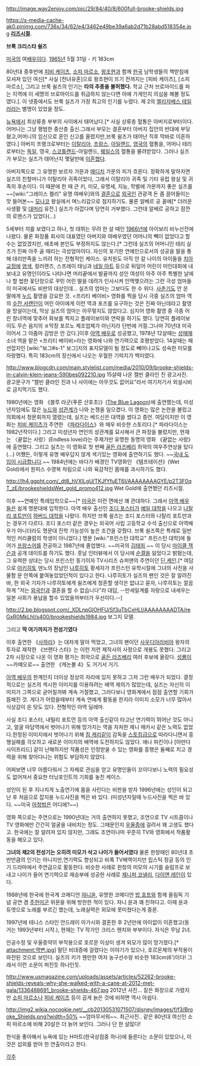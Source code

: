 http://image.way2enjoy.com/pic/29/84/40/8/600full-brooke-shields.jpg

https://s-media-cache-ak0.pinimg.com/736x/34/62/e4/3462e49be39a6ab2d71b28abd518354e.jpg
'''[[리즈시절]]'''.

'''{{{+1 Brooke Christa Shields}}}'''
'''브룩 크리스타 쉴즈'''

[[미국]]의 여[[배우]]이다. 
[[1965년]] 5월 31일 - 
키 183cm

80년대 중후반에 [[피비 케이츠]], [[소피 마르소]], [[왕조현]]과 함께 [[한국]] 남학생들의 책받침에 모셔져 있던 여신[* 사실 [천녀유혼]으로 왕조현이 뜨기 전까지는 [피비 케이츠], [소피 마르소], 그리고 브룩 쉴즈의 인기는 '''타의 추종을 불허했다.''' 학교 근처 브로마이드를 파는 지역에 이 세명의 브로마이드를 취급하지 않는다면 아예 가게인지 의심을 해볼 정도였다.]. 이 넷중에서도 브룩 실즈가 가장 최고의 인기를 누렸다. 제 2의 [[엘리자베스 테일러]]라는 별명이 있었을 정도.

[[뉴욕]]에서 최상류층 부부의 사이에서 태어났다.[* 사실 상류층 혈통은 아버지로부터이다.어머니는 그냥 평범한 중산층 출신.그래서 부모는 결혼부터 아버지 집안의 반대에 부딪혔고,어머니의 임신으로 혼인 신고를 올렸지만,브룩 쉴즈가 태어난 직후 막바로 이혼하였다.] 아버지 프랭크로부터는 [[이탈리아]], [[프랑스]], [[아일랜드]], [[영국]]의 혈통을, 어머니 테리로부터는 [[독일]], 영국, [[스코틀랜드]]-아일랜드, [[웨일스]]의 혈통을 물려받았다. 그러나 실즈가 부모는 실즈가 태어난지 몇달만에 [[이혼]]했다.

아버지쪽으로 그 유명한 보르자 가문과 [[메디치]] 가문의 피가 흐른다. 정확하게 말하자면 실즈의 친할머니가 이탈리아 귀족이었다, 그래서 이탈리아 귀족 및 기타 유럽 왕실 및 귀족의 후손이다. 이 때문에 한 때 큰 키, 미모, 유명세, 지능, 학벌에 가문까지 좋은 실즈를 ~~[wiki:"그레이스 켈리" 유명 여배우]와의 [[결혼]]으로 [[외국인]] 관광객 돈 좀 끌어들이는 맛 들어본~~ [[모나코]] 왕실에서 며느리감으로 점지하기도. 물론 알베르 공 꼴에[* 더러운 사생활 및 [[대머리]] 유전.] 실즈가 아깝다며 당연히 거부했다. 그런데 알베르 공하고 잠깐의 로맨스가 있었다(…)

5세부터 끼를 보였다고 하나, 첫 데뷔는 무려 한 살 때인 [[1966년]]에 아이보리 비누선전에 나왔다. 물론 화장품 회사의 대표였던 아버지와 여배우였던 어머니의 빽이 없었다고 할 수는 없었겠지만, 애초에 본인도 부정하지도 않는다.[* 그런데 실즈의 어머니인 테리 실즈가 진짜 아주 골 때리는 극성엄마이다. 자신의 포기한 연예인으로서의 성공을 딸을 통해 대리만족을 느끼려 하는 전형적인 케이스. 유치원도 아직 안 갈 나이의 아이들을 [[치아교정]]에 [[염색]], 컬러렌즈, 스프레이 태닝과 [[네일 아트]] 등으로 뒤덮어 어린이 미인대회에 내보내고 유명인이라도 나타나면 머리끝에서 발끝까지 성인 여성이 아주 아주 특별한 날에나 할 법한 꽃단장으로 꾸민 어린 딸을 데려가 인사시켜 인맥맺으려는 그런 극성 엄마들이 미국에서도 비판의 대상인데... 실즈의 엄마는 그보다도 한 수 위다. [[사춘기]]도 안 온 딸에게 [[누드]] 촬영을 강요한 것. <프리티 베이비> 영화를 찍을 당시 극중 실즈의 엄마 역의 [[수전 서랜던]]이 어린 아이에게 이런 역과 포즈를 요구하는 것은 진짜 아닌데라고 촬영을 망설이는데, 막상 실즈의 엄마는 아무렇지도 않았다고. 심지어 영화 촬영 중 극중 어린 창녀역에 맞추어 화보를 찍자고 플레이보이와 연락을 하기도 했다. 당연히 플레이보이도 무슨 음지의 ㅍ막장 포르노 제조업체가 아닌지라 단번에 거절.그나마 70년대 미국이어서 그 아줌마 감방은 안 갔다.]이후 [[아역 배우]]로 성공했고, 1978년 12살때는 [[성매매]] 소녀 역을 맡은 <프리티 베이비>라는 영화에 나와 연기력으로 호평받았다. 14살때는 패션잡지인 [wiki:"보그#s-1" 보그]지의 표지모델이 될 정도로 빼어나고도 성숙한 미모를 자랑했다. 특히 183cm의 장신에서 나오는 우월한 기럭지가 백미였다.

http://www.blogcdn.com/main.stylelist.com/media/2010/09/brooke-shields-in-calvin-klein-jeans-590bes092210.jpg
15살때 나온 캘빈 클라인 진 광고사진. 광고문구가 "캘빈 클라인 진과 나 사이에는 아무것도 없어요"라서 여기저기서 외설시비로 금지먹기도 했다.

1980년에는 영화 《블루 라군(푸른 산호초)》([[블루 라군|The Blue Lagoon]])에 출연했는데, 미성년자임에도 많은 [[누드]]와 [[성관계]]가 나와 논쟁을 일으켰다. 이 영화는 많은 논란을 불렀고 의회에서 청문회까지 열렸는데, 실즈는 베드신은 대역을 썼다고 증언. 여담이지만 이 영화는 [[피비 케이츠]]가 주연한 《[[파라다이스]]》와 매우 비슷한 스토리다.[* 파라다이스는 1982년작이다.] 그리고 미성년자 연인의 성관계를 묘사해서 큰 파장을 불렀지만, 현재는 〈끝없는 사랑〉(Endless love)라는 주제가만 유명한 동명의 영화 《끝없는 사랑》에 출연했다.  그리고 실즈는 이 영화로 첫 번째 [[골든 라즈베리]] 최악의 여우주연상을 탔다(…) 어쨌든, 이렇게 유명 배우답지 않게 색기있는 영화에 출연하기도 했다. ~~[[국내 도입이 시급합니다]].~~ 1984년에는 바다가 배경인 TV영화인 《템프테이션》(Wet Gold)에서 원피스 수영복 차림으로 나와 육감적인 몸매를 과시하기도 했다. 

http://lh4.ggpht.com/_dt8_hVXlLgU/TKJfYfuET6I/AAAAAAAAGYE/p2T3F0qT_zE/brookeshieldsWet_gold_promo412.jpg
Wet Gold에 출연했던 리즈시절.

이후 ~~연예인 특례입학으로~~[* [[미국]]은 이런 면에선 꽤 관대하다. 그래서 [[아역 배우]]들은 쉽게 명문대에 입학한다. 아역 배우 출신인 [[조디 포스터]]가 [[예일 대학]]을 나오고 [[나탈리 포트만]]이 [[하버드 대학]]을 나왔다. 하지만 브룩 쉴즈는 조디 포스터와 나탈리 포트만과는 경우가 다르다. 조디 포스터 같은 경우는 외국어 사립 고등학교 수석 출신으로 아역배우가 아니더라도 명문대 진학 가능성이 높은 조건을 갖췄다. 브룩 쉴즈쪽은 특례로 일반적인 커리큘럼의 학생이 아니었다.] 명문 [wiki:"프린스턴 대학교" 프린스턴 대학]에 들어가 [[프랑스어]]를 전공하고 1987년에 졸업했다. ~~미국의 [[김태희]].~~ 이 당시 [[마이클 잭슨]]과 공개 데이트를 하기도 했다. 훗날 인터뷰에서 이 당시에 [[순결]]을 잃었다고 밝혔는데, 그 유력한 상대는 당시 프린스턴 동기이자 TV시리즈 슈퍼맨의 주연이던 [[딘 케인]].[* 여담으로 [[아키히토]] 덴노의 장남인 [[나루히토]] 황세자가 프린스턴 유학시절에 그녀의 사진을 사물함 문 안쪽에 붙여놓았었던적이 있다고 한다. 나루히토가 실즈의 팬인 것은 잘 알려진 바, 한 외국 기자가 나루히토에게 쉴즈에게 청혼할 생각은 없냐고 묻자, 나루히토는 깔끔하게 "저는 [[외국인]]과 결혼을 할 수 없습니다"라 대답, --만세일계를 자랑으로 내세우는 일본 사회가 용납을 할수 있었을까부터가 우선이다.--]

http://2.bp.blogspot.com/_XDLnpGlOHFU/Sf3uTbCxHLI/AAAAAAAADTA/reGxR0MkLhI/s400/brookeshields1984.jpg
보그지 모델.

그리고 '''딱 여기까지가 전성기였다'''

이후 출연한 《[[사하라]]》는 대차게 말아 먹었고, 그녀의 팬이던 [[사우디아라비아]] 왕자의 투자로 제작한 《브랜다 스타》는 이런 저런 제작사의 사정으로 개봉도 못했다. 그리고 2차 시장으로 나온 이 영화 평가는 최악으로 [[골든 라즈베리]] 여러 후보에 올랐다. [[성룡]]이 ~~카메오로~~ 출연한 《캐논볼 4》도 거기서 거기.

[[아역 배우]]의 한계인지 더이상 정상의 자리에 있지 못하고 그저 그런 배우가 되었다. 결정적으로는 실즈의 섹시한 이미지를 이용하려는 배역 제의가 많았는데, 실즈는 자신의 이미지가 그쪽으로 굳어질까봐 계속 거절했고,  그러다보니 영화계에서 점점 출연할 기회가 뜸해진 것. 게다가 어렸을때부터 계속 연예계 활동을  한지라 이미지 소모가 너무 많아서 식상감이 온 탓도 있다. 전형적인 아역 딜레마. 

사실 조디 포스터, 내털리 포트먼 등의 아역 출신같이 타고난 연기력이 뛰어난 것도 아니고, 얼굴 마담역에서 벗어나기 위해 망가지는 역을 자처한 제니 매카시 같은 노력도 없었다.한정된 이미지에서 벗어나기 위해 [[짐 캐리]]같이 감독을 [[스토킹]]급으로 따라다니면서 흥행실패를 각오하고 새로운 이미지의 배역에 도전하지도 않았다. 애나 파킨이나 [아만다 사이프리드] 같이 난해하지만 작품성은 인정받을 수 있는 영화를 흥행은 둘째로 치고 경력을 위해 찾아다니는 위험도 부담하지 않았다.

어찌보면 너무 아름다워서 그 자체로 관심을 얻고 유명인들이 꼬이다보니 노력의 필요성도 없어져서 중요한 터닝포인트의 기회를 놓친 케이스.

성인이 된 후 지나치게 노출연기에 몸을 사린다는 비판을 받자 1996년에는 성인이 되고 난 후 처음으로 잡지용 누드사진을 찍은 바 있다. (미성년자일때 누드사진을 찍은 바 있다. ~~미국 [[아청법]]은 어디에?~~)

영화 쪽으로는 주연으로는 1990년대는 거의 출연하지 못했고, 조연으로 TV 시트콤이나 TV 영화에만 간간히 얼굴을 내비치는 정도. 그때문인지 [[우울증]]에 걸려서 꽤 고생도 했다고. 한국에는 잘 알려져 있지 않지만, 그래도 조연이나마 꾸준히 TV와 영화에서 작품활동을 해오고 있다.

'''그녀의 제2의 전성기는 오히려 미모가 삭고 나이가 들어서였다''' 물론 한창때인 80년대 초반만큼의 인기는 아니지만,연기력도 향상되고 비록 TV배역이지만 립스틱 정글 등의 인기 드라마에서 주연급으로 활동한다. 비슷한 사례로 한창의 미모의 시기를 슬럼프로 보내고 나이가 들어 연기력으로 재승부에 성공한 사례로 [[제니퍼 코넬리]], [[다이앤 레인]]이 있다.

1988년에 한국에 한국계 코메디언 [[쟈니윤]], 유명한 코메디언 [[밥 호프]]와 함께 올림픽 기념 공연 겸 [[주한미군]] 위문을 위해 방한한 적이 있다. 쟈니 윤과 꽤 친하다고. 이때 윤과 듀엣으로 노래를 부르긴 했는데, 노래실력은 외모에 못미쳤다는게 중론.

1997년에 테니스 스타인 안드레이 아가시와 결혼한 후 2년만에 아이없이 이혼했고(동거는 1993년부터 시작.), 현재는 TV 작가인 크리스 헨치와 부부이다. 자식은 무남 2녀.

인공수정 및 우울증약의 부작용으로 호르몬 이상이 생겨 외모가 많이 망가졌다.[* attachment:역변.jpg] 말단 비대증에 걸렸다는 이야기가 있으나, 호르몬제의 부작용이 와전된 것으로 보인다. 실즈의 키가 웬만한 여자 농구선수랑 비슷한 183cm(6')이다! 그래서 이런 소문이 퍼진듯 하나인듯.

http://www.usmagazine.com/uploads/assets/articles/52262-brooke-shields-reveals-why-she-walked-with-a-cane-at-2012-met-gala/1336488691_brooke-shields-467.jpg
2012년 사진... 짙은 화장으로 가렸지만 [[소피 마르소]]나 [[피비 케이츠]] 등이 곱게 늙은 것에 비하면 역시 아쉽다.

http://img2.wikia.nocookie.net/__cb20130531071507/disney/images/f/f3/Brooke_Shields.png?width=50%
~~엄마무서워~~. 최근사진.. 같은 80년대 여신인 소피 마르소에 비해 20살은 더 늙어 보인다. 그러나 단 한 살많다!

한식을 좋아해서 뉴욕에 있는 H마트(한국상점중 하나)에 들른다는 소문이 있었으나, 이것은 섭외를 받아 한 연출이라고 한다.

[[각주]]
